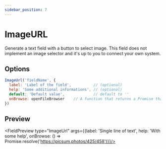 ```yaml
---
sidebar_position: 7
---
```


# ImageURL

Generate a text field with a button to select image. This field does not implement an image selector and it's up to you to connect your own system.

## Options

```js
ImageUrl('fieldName', {
  label: 'Label of the field',          // (optional)
  help: 'Some additional informations', // (optional)
  default: 'Default value',             // default to ''
  onBrowse: openFileBrowser    // A function that returns a Promise that resolve with an image URL or reject if canceled
})
```

## Preview


<FieldPreview type="ImageUrl" args={{label: 'Single line of text', help: 'With some help', onBrowse: () => Promise.resolve('https://picsum.photos/425/458')}}/>

